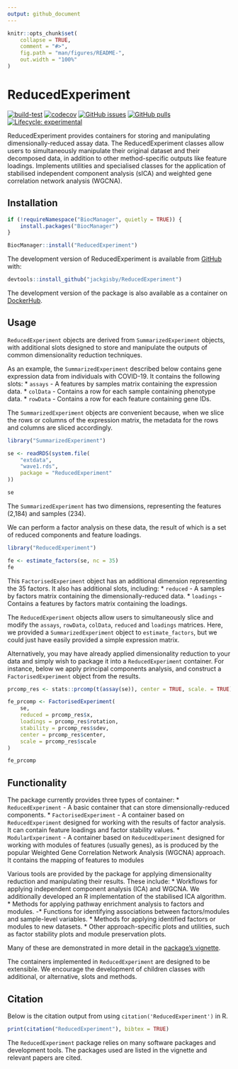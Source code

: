 ```yaml
---
output: github_document
---
```


<!-- README.md is generated from README.Rmd. Please edit that file -->

```r
knitr::opts_chunk$set(
    collapse = TRUE,
    comment = "#>",
    fig.path = "man/figures/README-",
    out.width = "100%"
)
```

# ReducedExperiment 
<!-- <img src="inst/ReducedExperiment_hex.png" align="right" height="174" width="150" /> -->

<!-- badges: start -->
[![build-test](https://github.com/jackgisby/ReducedExperiment/actions/workflows/build-test-deploy.yml/badge.svg)](https://github.com/jackgisby/ReducedExperiment/actions/workflows/build-test-deploy.yml)
[![codecov](https://codecov.io/gh/jackgisby/ReducedExperiment/graph/badge.svg?token=FHNH7AA6S3)](https://codecov.io/gh/jackgisby/ReducedExperiment)
[![GitHub issues](https://img.shields.io/github/issues/jackgisby/ReducedExperiment)](https://github.com/jackgisby/ReducedExperiment/issues)
[![GitHub pulls](https://img.shields.io/github/issues-pr/jackgisby/ReducedExperiment)](https://github.com/jackgisby/ReducedExperiment/pulls)
[![Lifecycle: experimental](https://img.shields.io/badge/lifecycle-experimental-orange.svg)](https://lifecycle.r-lib.org/articles/stages.html#experimental)
<!-- [![check-bioc](https://github.com/jackgisby/ReducedExperiment/actions/workflows/check-bioc.yml/badge.svg)](https://github.com/jackgisby/ReducedExperiment/actions/workflows/check-bioc.yml) -->
<!-- [![Bioc release status](http://www.bioconductor.org/shields/build/release/bioc/ReducedExperiment.svg)](https://bioconductor.org/checkResults/release/bioc-LATEST/ReducedExperiment) -->
<!-- [![Bioc devel status](http://www.bioconductor.org/shields/build/devel/bioc/ReducedExperiment.svg)](https://bioconductor.org/checkResults/devel/bioc-LATEST/ReducedExperiment) -->
<!-- [![Bioc downloads rank](https://bioconductor.org/shields/downloads/release/ReducedExperiment.svg)](http://bioconductor.org/packages/stats/bioc/ReducedExperiment/) -->
<!-- [![Bioc support](https://bioconductor.org/shields/posts/ReducedExperiment.svg)](https://support.bioconductor.org/tag/ReducedExperiment) -->
<!-- [![Bioc history](https://bioconductor.org/shields/years-in-bioc/ReducedExperiment.svg)](https://bioconductor.org/packages/release/bioc/html/ReducedExperiment.html#since) -->
<!-- [![Bioc last commit](https://bioconductor.org/shields/lastcommit/devel/bioc/ReducedExperiment.svg)](http://bioconductor.org/checkResults/devel/bioc-LATEST/ReducedExperiment/) -->
<!-- [![Bioc dependencies](https://bioconductor.org/shields/dependencies/release/ReducedExperiment.svg)](https://bioconductor.org/packages/release/bioc/html/ReducedExperiment.html#since) -->

<!-- badges: end -->

ReducedExperiment provides containers for storing and
manipulating dimensionally-reduced assay data. The ReducedExperiment
classes allow users to simultaneously manipulate their original dataset
and their decomposed data, in addition to other method-specific outputs
like feature loadings. Implements utilities and specialised classes for the 
application of stabilised independent component analysis (sICA) and 
weighted gene correlation network analysis (WGCNA).

## Installation

<!-- Get the latest stable `R` release from [CRAN](http://cran.r-project.org/). Then install `ReducedExperiment` from [Bioconductor](http://bioconductor.org/) using the following code: -->

```r
if (!requireNamespace("BiocManager", quietly = TRUE)) {
    install.packages("BiocManager")
}

BiocManager::install("ReducedExperiment")
```

The development version of ReducedExperiment is available from [GitHub](https://github.com/jackgisby/ReducedExperiment) with:

```r
devtools::install_github("jackgisby/ReducedExperiment")
```

The development version of the package is also available as a container on [DockerHub](https://hub.docker.com/repository/docker/jackgisby/reducedexperiment/).  

## Usage

`ReducedExperiment` objects are derived from `SummarizedExperiment` objects, with
additional slots designed to store and manipulate the outputs of common
dimensionality reduction techniques. 

As an example, the `SummarizedExperiment` described below contains gene 
expression data from individuals with COVID-19. It contains the following slots:
* `assays` - A features by samples matrix containing the expression data.
* `colData` - Contains a row for each sample containing phenotype data.
* `rowData` - Contains a row for each feature containing gene IDs.

The `SummarizedExperiment` objects are convenient
because, when we slice the rows or columns of the expression matrix, the 
metadata for the rows and columns are sliced accordingly.

```r
library("SummarizedExperiment")

se <- readRDS(system.file(
    "extdata",
    "wave1.rds",
    package = "ReducedExperiment"
))

se
```

The `SummarizedExperiment` has two dimensions, representing the features (2,184)
and samples (234). 

We can perform a factor analysis on these data, the result of which is a set
of reduced components and feature loadings. 

```r
library("ReducedExperiment")

fe <- estimate_factors(se, nc = 35)
fe
```

This `FactorisedExperiment` object has an additional dimension representing the 
35 factors. It also has additional slots, including:
* `reduced` - A samples by factors matrix containing the dimensionally-reduced 
    data.
* `loadings` - Contains a features by factors matrix containing the loadings.

The `ReducedExperiment` objects allow users to simultaneously slice and modify the 
`assays`, `rowData`, `colData`, `reduced` and `loadings` matrices. Here, we 
provided a `SummarizedExperiment` object to `estimate_factors`, but we could 
just have easily provided a simple expression matrix.

Alternatively, you may have already applied dimensionality reduction to your 
data and simply wish to package it into a `ReducedExperiment` container. For
instance, below we apply principal components analysis, and construct a
`FactorisedExperiment` object from the results.

```r
prcomp_res <- stats::prcomp(t(assay(se)), center = TRUE, scale. = TRUE)

fe_prcomp <- FactorisedExperiment(
    se,
    reduced = prcomp_res$x,
    loadings = prcomp_res$rotation,
    stability = prcomp_res$sdev,
    center = prcomp_res$center,
    scale = prcomp_res$scale
)

fe_prcomp
```

## Functionality

The package currently provides three types of container:
* `ReducedExperiment` - A basic container that can store dimensionally-reduced 
    components.
* `FactorisedExperiment` - A container based on `ReducedExperiment` designed for
    working with the results of factor analysis. It can contain feature loadings
    and factor stability values.
* `ModularExperiment` - A container based on `ReducedExperiment` designed for
    working with modules of features (usually genes), as is produced by the
    popular Weighted Gene Correlation Network Analysis (WGCNA) approach. It
    contains the mapping of features to modules

Various tools are provided by the package for applying dimensionality reduction
and manipulating their results. These include:
* Workflows for applying independent component analysis (ICA) and 
    WGCNA. We additionally developed an R implementation of the stabilised ICA 
    algorithm.
* Methods for applying pathway enrichment analysis to factors and modules.
-* Functions for identifying associations between factors/modules and 
    sample-level variables.
* Methods for applying identified factors or modules to new datasets.
* Other approach-specific plots and utilities, such as factor stability plots
    and module preservation plots.

Many of these are demonstrated in more detail in the [package's vignette](https://jackgisby.github.io/ReducedExperiment/articles/ReducedExperiment.html).

The containers implemented in `ReducedExperiment` are designed to be extensible. 
We encourage the development of children classes with additional, or 
alternative, slots and methods.

## Citation

Below is the citation output from using `citation('ReducedExperiment')` in R. 

```r
print(citation("ReducedExperiment"), bibtex = TRUE)
```

The `ReducedExperiment` package relies on many software packages and development
tools. The packages used are listed in the vignette and relevant papers are 
cited.

